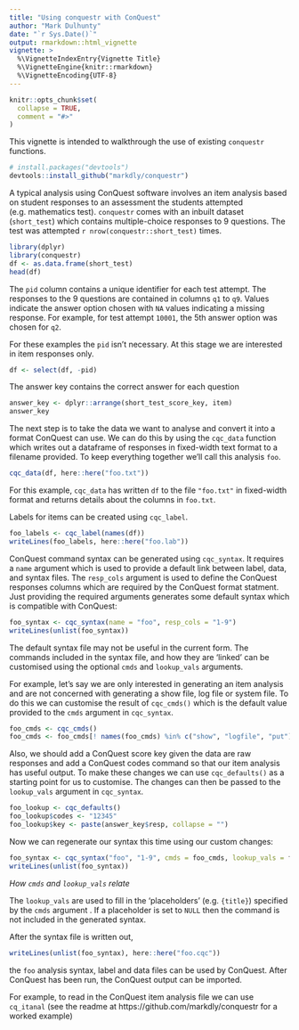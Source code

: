 ```yaml
---
title: "Using conquestr with ConQuest"
author: "Mark Dulhunty"
date: "`r Sys.Date()`"
output: rmarkdown::html_vignette
vignette: >
  %\VignetteIndexEntry{Vignette Title}
  %\VignetteEngine{knitr::rmarkdown}
  %\VignetteEncoding{UTF-8}
---
```


```r
knitr::opts_chunk$set(
  collapse = TRUE,
  comment = "#>"
)
```

This vignette is intended to walkthrough the use of existing `conquestr` functions. 

```r
# install.packages("devtools")
devtools::install_github("markdly/conquestr")
```


A typical analysis using ConQuest software involves an item analysis based on student responses to an assessment the students attempted (e.g. mathematics test). `conquestr` comes with an inbuilt dataset (`short_test`) which contains multiple-choice responses to 9 questions. The test was attempted `r nrow(conquestr::short_test)` times. 

```r
library(dplyr)
library(conquestr)
df <- as.data.frame(short_test)
head(df)
```

The `pid` column contains a unique identifier for each test attempt. The responses to the 9 questions are contained in columns `q1` to `q9`. Values indicate the answer option chosen with `NA` values indicating a missing response. For example, for test attempt `10001`, the 5th answer option was chosen for `q2`.

For these examples the `pid` isn't necessary. At this stage we are interested in item responses only.

```r
df <- select(df, -pid)
```

The answer key contains the correct answer for each question

```r
answer_key <- dplyr::arrange(short_test_score_key, item)
answer_key
```

The next step is to take the data we want to analyse and convert it into a format ConQuest can use. We can do this by using the `cqc_data` function which writes out a dataframe of responses in fixed-width text format to a filename provided. To keep everything together we'll call this analysis `foo`.

```r
cqc_data(df, here::here("foo.txt"))
```

For this example, `cqc_data` has written `df` to the file `"foo.txt"` in fixed-width format and returns details about the columns in `foo.txt`. 

Labels for items can be created using `cqc_label`.

```r
foo_labels <- cqc_label(names(df))
writeLines(foo_labels, here::here("foo.lab")) 
```

ConQuest command syntax can be generated using `cqc_syntax`. It requires a `name` argument which is used to provide a default link between label, data, and syntax files. The `resp_cols` argument is used to define the ConQuest responses columns which are required by the ConQuest format statment. Just providing the required arguments generates some default syntax which is compatible with ConQuest:

```r
foo_syntax <- cqc_syntax(name = "foo", resp_cols = "1-9")
writeLines(unlist(foo_syntax))
```

The default syntax file may not be useful in the current form. The commands included in the syntax file, and how they are 'linked' can be customised using the optional `cmds` and `lookup_vals` arguments.

For example, let's say we are only interested in generating an item analysis and are not concerned with generating a show file, log file or system file. To do this we can customise the result of `cqc_cmds()` which is the default value provided to the `cmds` argument in `cqc_syntax`.

```r
foo_cmds <- cqc_cmds() 
foo_cmds <- foo_cmds[! names(foo_cmds) %in% c("show", "logfile", "put")]
```

Also, we should add a ConQuest score key given the data are raw responses and add a ConQuest codes command so that our item analysis has useful output. To make these changes we can use `cqc_defaults()` as a starting point for us to customise. The changes can then be passed to the `lookup_vals` argument in `cqc_syntax`.  

```r
foo_lookup <- cqc_defaults()
foo_lookup$codes <- "12345"
foo_lookup$key <- paste(answer_key$resp, collapse = "")
```

Now we can regenerate our syntax this time using our custom changes:

```r
foo_syntax <- cqc_syntax("foo", "1-9", cmds = foo_cmds, lookup_vals = foo_lookup)
writeLines(unlist(foo_syntax)) 
```

*How `cmds` and `lookup_vals` relate*

The `lookup_vals` are used to fill in the 'placeholders' (e.g. `{title}`) specified by the `cmds` argument . If a placeholder is set to `NULL` then the command is not included in the generated syntax. 

After the syntax file is written out,

```r
writeLines(unlist(foo_syntax), here::here("foo.cqc")) 
```

the `foo` analysis syntax, label and data files can be used by ConQuest. After ConQuest has been run, the ConQuest output can be imported.

For example, to read in the ConQuest item analysis file we can use `cq_itanal` (see the readme at https://github.com/markdly/conquestr for a worked example)


